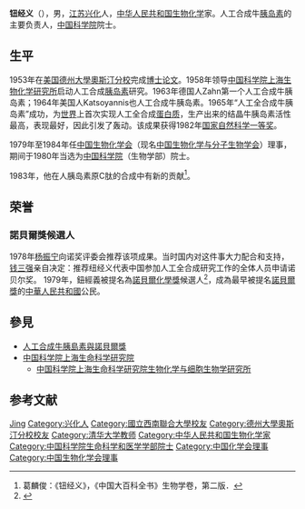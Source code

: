 {{Infobox scientist
|name              = 钮经义
|image             = 
|image_size        = 
|caption           = 
|birth_date        = {{Birth date|df=yes|1920|12|26}}
|birth_place       = {{ROC-1912|江蘇省}}[[興化县|興化县]]
|death_date        = {{Death date and age|1995|12|26|1920|12|26}}
|death_place       = {{PRC}}
|nationality       = {{PRC}}
|field             = [[生物化学|生物化学]]
|workplaces        = [[清華大學|國立清華大學]]（北京）<br />[[中国药科大学|国立药学专科学校]]（重慶）<br />[[中国科学院上海生物化学研究所|中国科学院上海生物化学研究所]]
|alma_mater        = [[江苏省兴化中学|江苏省兴化中学]]<br />[[國立西南聯合大學|國立西南聯合大學]]<br />[[德州大學奧斯汀分校|德州大學奧斯汀分校]]
|doctoral_advisor  = 
|doctoral_students = 
|known_for         = 人工合成牛[[胰岛素|胰岛素]]
|prizes            = [[国家自然科学奖|国家自然科学一等奖]]（1982年）
}}

'''钮经义'''（{{bd|1920年|12月26日|1995年|12月26日}}），男，[[江苏|江苏]][[兴化市|兴化]]人，[[中华人民共和国|中华人民共和国]][[生物化学|生物化学]]家。人工合成牛[[胰岛素|胰岛素]]的主要负责人，[[中国科学院|中国科学院]]院士。

== 生平 ==
1953年在[[美国|美国]][[德州大學奧斯汀分校|德州大學奧斯汀分校]]完成[[博士|博士]][[论文|论文]]。1958年领导[[中国科学院上海生命科学研究院|中国科学院上海生物化学研究所]]启动人工合成[[胰岛素|胰岛素]]研究。1963年德国人Zahn第一个人工合成牛胰岛素；1964年美国人Katsoyannis也人工合成牛胰岛素。1965年“人工全合成牛胰岛素”成功，为[[世界|世界]]上首次实现人工全合成[[蛋白质|蛋白质]]，生产出来的结晶牛胰岛素活性最高，表现最好，因此引发了轰动。该成果获得1982年[[国家自然科学奖|国家自然科学一等奖]]。

1979年至1984年任[[中国生物化学会|中国生物化学会]]（现名[[中国生物化学与分子生物学会|中国生物化学与分子生物学会]]）理事，期间于1980年当选为[[中国科学院|中国科学院]]（生物学部）院士。

1983年，他在人胰岛素原C肽的合成中有新的贡献<ref>葛麟俊：《钮经义》，《中国大百科全书》生物学卷，第二版．</ref>。

== 荣誉 ==
=== 諾貝爾獎候選人 ===
1978年[[杨振宁|杨振宁]]向诺奖评委会推荐该项成果。当时国内对这件事大力配合和支持，[[钱三强|钱三强]]亲自决定：推荐纽经义代表中国参加人工全合成研究工作的全体人员申请诺贝尔奖。 1979年，鈕經義被提名為[[諾貝爾化學獎|諾貝爾化學獎]]候選人<ref>{{Cite web|title=我国首次申报诺贝尔奖始末|url=http://news.eastday.com/eastday/node81741/node81803/node95358/userobject1ai1596700.html|accessdate=|work=中国新闻-东方网|archive-date=2014-11-15|archive-url=https://web.archive.org/web/20141115031818/http://news.eastday.com/eastday/node81741/node81803/node95358/userobject1ai1596700.html|dead-url=yes}}</ref>，成為最早被提名[[諾貝爾獎|諾貝爾獎]]的[[中華人民共和國|中華人民共和國]]公民。

== 參見 ==
* [[人工合成牛胰島素與諾貝爾獎|人工合成牛胰島素與諾貝爾獎]]
* [[中国科学院上海生命科学研究院|中国科学院上海生命科学研究院]]
** [[中国科学院上海生命科学研究院生物化学与细胞生物学研究所|中国科学院上海生命科学研究院生物化学与细胞生物学研究所]]

== 参考文献 ==
{{Reflist|2}}

{{中国科学院生命科学和医学学部院士}}
{{Navboxes
| title  = 钮经义在[[中国化学会_(中华人民共和国)|中国化学会]]的职务
| list1  =
{{中国化学会第二十二届理事会}}
}}
{{Navboxes
| title  = 钮经义在[[中国生物化学与分子生物学会|中国生物化学与分子生物学会]]的职务
| list1  =
{{中国生物化学会第一届理事会}}
{{中国生物化学会第二届理事会}}
}}

{{Authority control}}
{{DEFAULTSORT:Niu Jingyi}}
[[Category:鈕姓|Jing]]
[[Category:兴化人|Category:兴化人]]
[[Category:國立西南聯合大學校友|Category:國立西南聯合大學校友]]
[[Category:德州大學奧斯汀分校校友|Category:德州大學奧斯汀分校校友]]
[[Category:清华大学教师|Category:清华大学教师]]
[[Category:中华人民共和国生物化学家|Category:中华人民共和国生物化学家]]
[[Category:中国科学院生命科学和医学学部院士|Category:中国科学院生命科学和医学学部院士]]
[[Category:中国化学会理事|Category:中国化学会理事]]
[[Category:中国生物化学会理事|Category:中国生物化学会理事]]